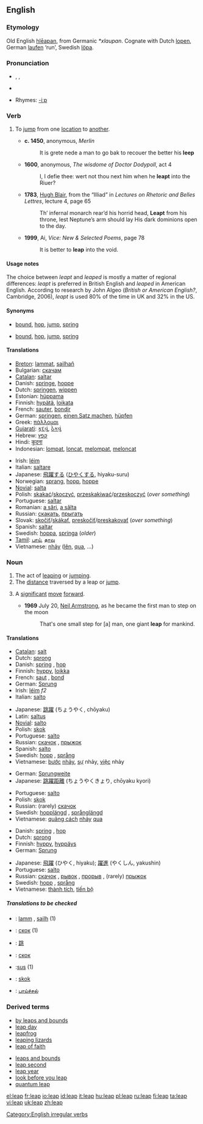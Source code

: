 ==English==

===Etymology===
Old English [[hleapan|hlēapan]], from Germanic ''*xlaupan''.  Cognate with Dutch [[lopen]], German [[laufen]] ‘run’, Swedish [[löpa]].

===Pronunciation===
* {{AHD|lēp}}, {{IPA|/liːp/}}, {{SAMPA|/li:p/}}
*{{audio|en-us-leap.ogg|Audio (US)}}

*Rhymes: [[Rhymes:English:-iːp|-iːp]]

===Verb===
{{en-verb|leaps|leaping|'''[[leaped]]''', '''[[leapt]]''', or rarely '''[[lope]]'''|'''[[leaped]]''', '''[[leapt]]''', or rarely '''[[lopen]]'''}}

# {{intransitive}} To [[jump]] from one [[location]] to [[another]].
#*'''c. 1450''', anonymous, ''Merlin''
#*: It is grete nede a man to go bak to recouer the better his '''leep'''
#*'''1600''', anonymous, ''The wisdome of Doctor Dodypoll'', act 4
#*: I, I defie thee: wert not thou next him when he '''leapt''' into the Riuer?
#*'''1783''', [[w:Hugh Blair|Hugh Blair]], from the “Illiad” in ''Lectures on Rhetoric and Belles Lettres'', lecture 4, page 65
#*: Th’ infernal monarch rear’d his horrid head, '''Leapt''' from his throne, lest Neptune’s arm should lay His dark dominions open to the day.
#*'''1999''', Ai, ''Vice: New & Selected Poems'', page 78
#*: It is better to '''leap''' into the void.

====Usage notes====
The choice between ''leapt'' and ''leaped'' is mostly a matter of regional differences: ''leapt'' is preferred in British English and ''leaped'' in American English.  According to research by John Algeo (''British or American English?'', Cambridge, 2006), ''leapt'' is used 80% of the time in UK and 32% in the US.

====Synonyms====
*{{italbrac-colon|jump from one location to another}} [[bound]], [[hop]], [[jump]], [[spring]]
*{{italbrac-colon|jump upwards}} [[bound]], [[hop]], [[jump]], [[spring]]

====Translations====
{{trans-top|to jump from one location to another}}
*[[Breton]]: [[lammat]], [[sailhañ]]
*Bulgarian: [[скачам]]
*[[Catalan]]: [[saltar]]
*Danish: [[springe]], [[hoppe]]
*Dutch: [[springen]], [[wippen]]
*Estonian: [[hüppama]]
*Finnish: [[hypätä]], [[loikata]]
*French: [[sauter]], [[bondir]]
*German: [[springen]], [[einen Satz machen]], [[hüpfen]]
*Greek: [[πάλλομαι]]
*[[Gujarati]]: [[કૂદવું]], [[ઠેકવું]]
*Hebrew: [[קפץ]]
*Hindi: [[कूदना]]
*Indonesian: [[lompat]], [[loncat]], [[lompat|melompat]], [[loncat|meloncat]]
{{trans-mid}}
*Irish: [[léim]]
*Italian: [[saltare]]
*Japanese: [[飛躍]]する ([[ひやく]]する, hiyaku-suru)
*Norwegian: [[sprang]], [[hopp]], [[hoppe]]
*[[Novial]]: [[salta]]
*Polish: [[skakać]]/[[skoczyć]], [[przeskakiwać]]/[[przeskoczyć]] (''over something'')
*Portuguese: [[saltar]]
*Romanian: [[a sări]], [[a sălta]]
*Russian: [[скакать]], [[прыгать]]
*Slovak: [[skočiť]]/[[skákať]], [[preskočiť]]/[[preskakovať]] (''over something'')
*Spanish: [[saltar]]
*Swedish: [[hoppa]], [[springa]] (''older'')
*[[Tamil]]: [[பாய்]], [[தாவு]]
*Vietnamese: [[nhảy]] ([[lên]], [[qua]], ...)
{{trans-bottom}}

===Noun===
{{en-noun}}

# The act of [[leaping]] or [[jumping]].
# The [[distance]] traversed by a leap or [[jump]].
# {{figurative}} A [[significant]] [[move]] [[forward]].
#*'''1969''' July 20, [[w:Neil Armstrong|Neil Armstrong]], as he became the first man to step on the moon
#*: That's one small step for [a] man, one giant '''leap''' for mankind.

====Translations====
{{trans-top|the act of leaping}}
*[[Catalan]]: [[salt]]
*Dutch: [[sprong]] {{m}}
*Danish: [[spring]] {{n}}, [[hop]] {{n}}
*Finnish: [[hyppy]], [[loikka]]
*French: [[saut]] {{m}}, [[bond#French|bond]] {{m}}
*German: [[Sprung]] {{m}}
*Irish: [[léim]] ''f2''
*Italian: [[salto#Spanish|salto]] {{m}}
{{trans-mid}}
*Japanese: [[跳躍]] (ちょうやく, chōyaku)
*Latin: [[saltus]] {{m}}
*[[Novial]]: [[salto]]
*Polish: [[skok]] {{m}}
*Portuguese: [[salto]] {{m}}
*Russian: [[скачок]] {{m}}, [[прыжок]] {{m}}
*Spanish: [[salto#Spanish|salto]] {{m}}
*Swedish: [[hopp]] {{n}}, [[språng]] {{n}}
*Vietnamese: [[bước]] [[nhảy]], [[sự]] nhảy, [[việc]] nhảy
{{trans-bottom}}

{{trans-top|distance traversed by a leap}}
*German: [[Sprungweite]] {{f}}
*Japanese: [[跳躍距離]] (ちょうやくきょり, chōyaku kyori)
{{trans-mid}}
*Portuguese: [[salto]] {{m}}
*Polish: [[skok]] {{m}}
*Russian: (rarely) [[скачок]] {{m}}
*Swedish: [[hopplängd]] {{c}}, [[språnglängd]] {{c}}
*Vietnamese: [[quãng cách]] [[nhảy]] [[qua]]
{{trans-bottom}}

{{trans-top|significant move forward}}
*Danish: [[spring]] {{n}}, [[hop]] {{n}}
*Dutch: [[sprong]] {{m}}
*Finnish: [[hyppy]], [[hyppäys]]
*German: [[Sprung]] {{m}}
{{trans-mid}}
*Japanese: [[飛躍]] (ひやく, hiyaku); [[躍進]] (やくしん, yakushin)
*Portuguese: [[salto]] {{m}}
*Russian: [[скачок]] {{m}}, [[рывок]] {{m}}, [[прорыв]] {{m}}, (rarely) [[прыжок]] {{m}}
*Swedish: [[hopp]] {{n}}, [[språng]] {{n}}
*Vietnamese: [[thành tích]], [[tiến bộ]]
{{trans-bottom}}

=====Translations to be checked=====
<!--Remove this section once all of the translations below have been moved into the tables above.-->
{{checktrans}}

*{{ttbc|Breton}}: [[lamm]] {{m}}, [[sailh]] {{m}} (1)
*{{ttbc|Bulgarian}}: [[скок]] {{m}} (1)
*{{ttbc|Chinese}}: [[跳]]
*{{ttbc|Macedonian}}: [[скок]]
*{{ttbc|Polish}}:[[sus#Polish|sus]] {{m}} (1)
*{{ttbc|Slovak}}: [[skok]]
*{{ttbc|Tamil}}: [[பாய்ச்சல்]]

===Derived terms===
{{top2}}
*[[by leaps and bounds]]
*[[leap day]]
*[[leapfrog]]
*[[leaping lizards]]
*[[leap of faith]]
{{mid2}}
*[[leaps and bounds]]
*[[leap second]]
*[[leap year]]
*[[look before you leap]]
*[[quantum leap]]
{{bottom}}

[[Category:English irregular verbs]]

[[el:leap]]
[[fr:leap]]
[[io:leap]]
[[id:leap]]
[[it:leap]]
[[hu:leap]]
[[pl:leap]]
[[ru:leap]]
[[fi:leap]]
[[ta:leap]]
[[vi:leap]]
[[uk:leap]]
[[zh:leap]]